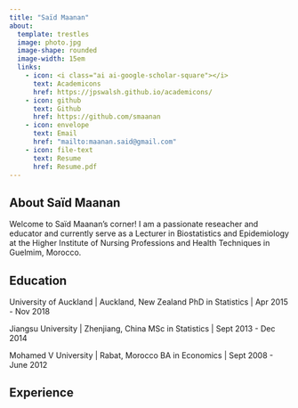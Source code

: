```yaml
---
title: "Saïd Maanan"
about:
  template: trestles
  image: photo.jpg
  image-shape: rounded
  image-width: 15em
  links: 
    - icon: <i class="ai ai-google-scholar-square"></i>
      text: Academicons
      href: https://jpswalsh.github.io/academicons/
    - icon: github
      text: Github
      href: https://github.com/smaanan
    - icon: envelope
      text: Email
      href: "mailto:maanan.said@gmail.com"
    - icon: file-text
      text: Resume
      href: Resume.pdf
---
```


## About Saïd Maanan

Welcome to Saïd Maanan's corner! I am a passionate reseacher and educator and currently serve as a Lecturer in Biostatistics and Epidemiology at the Higher Institute of Nursing Professions and Health Techniques in Guelmim, Morocco.

## Education

University of Auckland \| Auckland, New Zealand PhD in Statistics \| Apr 2015 - Nov 2018

Jiangsu University \| Zhenjiang, China MSc in Statistics \| Sept 2013 - Dec 2014

Mohamed V University \| Rabat, Morocco BA in Economics \| Sept 2008 - June 2012

## Experience
